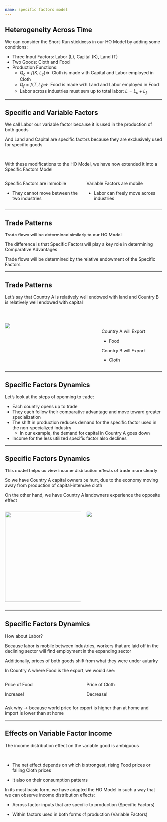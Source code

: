 ```yaml
---
name: specific factors model
---
```


## Heterogeneity Across Time

We can consider the [Short-Run stickiness]{.hp} in our [HO Model]{.h} by adding some conditions:

::: {.incremental}
- Three Input Factors: [Labor (L)]{.h}, [Capital (K)]{.h}, [Land (T)]{.hi-green}
- Two Goods: Cloth and Food
- Production Functions:
    - $Q_{c} = f(K, L_{c}) \Rightarrow \;$ Cloth is made with [Capital]{.h} and [Labor employed in Cloth]{.h}
    - $Q_{f} = f(T, L_{f}) \Rightarrow \;$ Food is made with [Land]{.h} and [Labor employed in Food]{.h}
    - [Labor]{.h} across industries must sum up to total labor: $L = L_{c} + L_{f}$
:::

---

## Specific and Variable Factors

We call [Labor]{.h} our [variable factor]{.hp} because it is used in the production of both goods

And [Land and Capital]{.h} are [specific factors]{.hii} because they are exclusively used for specific goods

<br>

::: {.fragment}
With these modifications to the [HO Model]{.h}, we have now extended it into a [Specific Factors Model]{.hi-red}

:::: {.columns}

::: {.column width="50%"}

::: {.fragment}
[Specific Factors]{.hii} are [immobile]{.hii}

- They cannot move between the two industries
:::

:::

::: {.column width="50%"}

::: {.fragment}
[Variable Factors]{.hp} are [mobile]{.hp} 

- [Labor]{.h} can freely move across industries
:::

:::

::::

:::

---

## Trade Patterns

Trade flows will be determined similarly to our [HO Model]{.h}

The difference is that [Specific Factors]{.hii} will play a key role in determining [Comparative Advantages]{.hp}

Trade flows will be determined by the [relative endowment]{.h} of the [Specific Factors]{.hii}

---

## Trade Patterns 

Let's say that [Country A]{.hi-teal} is relatively well endowed with [land]{.h} and [Country B]{.hi-red} is relatively well endowed with [capital]{.h} 

::: {.fragment}

:::: {.columns}

::: {.column width="60%"}

<br>

![](images/specific-factors-table-01.png){fig-align="center"}
:::

::: {.column width="40%"}

<br><br>

::: {.fragment}
[Country A]{.hi-teal} will [Export]{.h}

::: {.fragment}
- [Food]{.hi}
::: 

[Country B]{.hi-red} will [Export]{.h}

::: {.fragment}
- [Cloth]{.hi}
::: 
:::
:::

::::

:::

---

## Specific Factors Dynamics

Let's look at the steps of openning to trade:

::: {.incremental}
- Each country opens up to trade 
- They each follow their [comparative advantage]{.hi-orange} and move toward greater specialization
- The [shift in production]{.h} reduces demand for the specific factor used in the non-specialized industry
    - In our example, the demand for [capital in Country A]{.hi-teal} goes down
- Income for the less utilized [specific factor]{.hii} also declines
:::

---

## Specific Factors Dynamics

This model helps us view [income distribution effects of trade]{.h} more clearly

::: {.fragment}
So we have [Country A capital owners]{.hi-teal} be hurt, due to the economy moving away from production of capital-intensive [cloth]{.h} 
:::

::: {.fragment}
On the other hand, we have [Country A landowners]{.hi-teal} experience the opposite effect
:::

:::: {.fragment}

:::: {.columns}

::: {.column width="50%"}
![](images/specific-factors-table-02.png){fig-align="center" height="290"}
:::

::: {.column width="50%"}
![](images/specific-factors-table-03.png){fig-align="center"}
:::

::::    

::::

---

## Specific Factors Dynamics

How about [Labor]{.h}?

::: {.fragment}
Because [labor]{.h} is mobile between industries, workers that are laid off in the declining sector will find employment in the expanding sector
:::

::: {.fragment}
Additionally, prices of both goods shift from what they were under [autarky]{.hii}

In [Country A]{.hi-teal} where [Food is the export]{.h}, we would see:

:::: {.columns}

::: {.column width="50%"}
[Price of Food]{.h .align-center}

::: {.fragment}
[Increase!]{.hi-green .align-center}
:::

:::

::: {.column width="50%"}
[Price of Cloth]{.h .align-center}

::: {.fragment}
[Decrease!]{.hi-red .align-center}
:::

:::

::::
:::

::: {.notes}
Ask why $\rightarrow$ because world price for export is higher than at home and import is lower than at home
:::

---

## Effects on Variable Factor Income

[The income distribution effect on the variable good is ambiguous]{.hp .align-center}

<br>

::: {.fragment}
- The net effect depends on which is strongest, rising Food prices or falling Cloth prices

- It also on their consumption patterns
:::

::: {.fragment}
In its most basic form, we have adapted the [HO Model]{.h} in such a way that we can observe income distribution effects:

- Across factor inputs that are specific to production ([Specific Factors]{.hii})

- Within factors used in both forms of production ([Variable Factors]{.hp})
:::